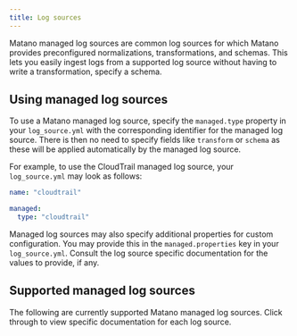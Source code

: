 ```yaml
---
title: Log sources
---
```



Matano managed log sources are common log sources for which Matano provides preconfigured normalizations, transformations, and schemas. This lets you easily ingest logs from a supported log source without having to write a transformation, specify a schema.

## Using managed log sources

To use a Matano managed log source, specify the `managed.type` property in your `log_source.yml` with the corresponding identifier for the managed log source. There is then no need to specify fields like `transform` or `schema` as these will be applied automatically by the managed log source.

For example, to use the CloudTrail managed log source, your `log_source.yml` may look as follows:
```yml
name: "cloudtrail"

managed:
  type: "cloudtrail"
```

Managed log sources may also specify additional properties for custom configuration. You may provide this in the `managed.properties` key in your `log_source.yml`. Consult the log source specific documentation for the values to provide, if any.


## Supported managed log sources

The following are currently supported Matano managed log sources. Click through to view specific documentation for each log source.

<DocCardList />
